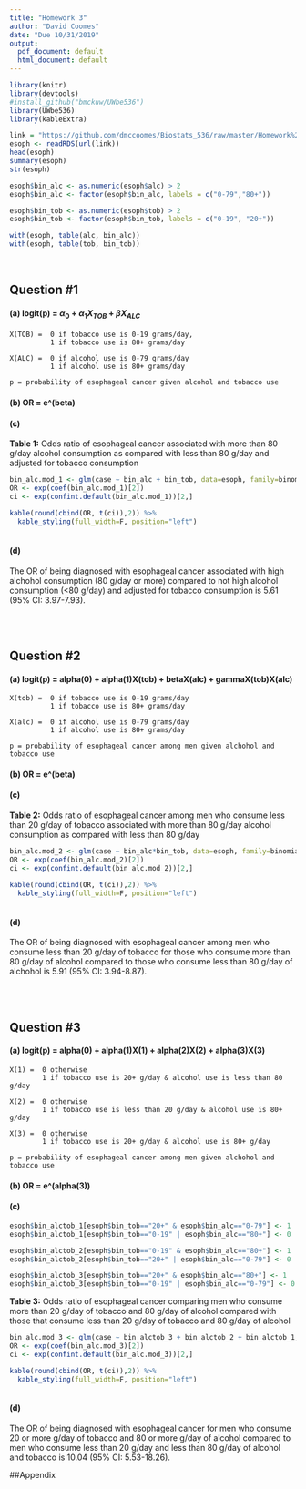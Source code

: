 ```yaml
---
title: "Homework 3"
author: "David Coomes"
date: "Due 10/31/2019"
output:
  pdf_document: default
  html_document: default
---
```


```r

library(knitr)
library(devtools)
#install_github("bmckuw/UWbe536") 
library(UWbe536) 
library(kableExtra)

```


```r

link = "https://github.com/dmccoomes/Biostats_536/raw/master/Homework%203/esoph%20(2).rds"
esoph <- readRDS(url(link))
head(esoph)
summary(esoph)
str(esoph)

```



```r

esoph$bin_alc <- as.numeric(esoph$alc) > 2
esoph$bin_alc <- factor(esoph$bin_alc, labels = c("0-79","80+"))

esoph$bin_tob <- as.numeric(esoph$tob) > 2
esoph$bin_tob <- factor(esoph$bin_tob, labels = c("0-19", "20+"))

with(esoph, table(alc, bin_alc))
with(esoph, table(tob, bin_tob))

```

<br>

## **Question #1** 
#### (a) logit(p) = $\alpha_0$ + $\alpha_1X_{TOB}$ + $\beta X_{ALC}$

    X(TOB) =  0 if tobacco use is 0-19 grams/day,  
              1 if tobacco use is 80+ grams/day
              
    X(ALC) =  0 if alcohol use is 0-79 grams/day
              1 if alcohol use is 80+ grams/day
              
    p = probability of esophageal cancer given alcohol and tobacco use
    
    
#### (b) OR = e^(beta)


#### (c) 

**Table 1:** Odds ratio of esophageal cancer associated with more than 80 g/day alcohol consumption as compared with less than 80 g/day and adjusted for tobacco consumption

```r

bin_alc.mod_1 <- glm(case ~ bin_alc + bin_tob, data=esoph, family=binomial)
OR <- exp(coef(bin_alc.mod_1)[2])
ci <- exp(confint.default(bin_alc.mod_1))[2,]

kable(round(cbind(OR, t(ci)),2)) %>%
  kable_styling(full_width=F, position="left")
      

```

#### (d) 

The OR of being diagnosed with esophageal cancer associated with high alchohol consumption (80 g/day or more) compared to not high alcohol consumption (<80 g/day) and adjusted for tobacco consumption is 5.61 (95% CI: 3.97-7.93).


<br>
<br>


## **Question #2**
#### (a) logit(p) = alpha(0) + alpha(1)X(tob) + betaX(alc) + gammaX(tob)X(alc)

    X(tob) =  0 if tobacco use is 0-19 grams/day
              1 if tobacco use is 80+ grams/day
              
    X(alc) =  0 if alcohol use is 0-79 grams/day
              1 if alcohol use is 80+ grams/day
              
    p = probability of esophageal cancer among men given alchohol and tobacco use
    
    
#### (b) OR = e^(beta)


#### (c) 

**Table 2:** Odds ratio of esophageal cancer among men who consume less than 20 g/day of tobacco associated with more than 80 g/day alcohol consumption as compared with less than 80 g/day

```r

bin_alc.mod_2 <- glm(case ~ bin_alc*bin_tob, data=esoph, family=binomial)
OR <- exp(coef(bin_alc.mod_2)[2])
ci <- exp(confint.default(bin_alc.mod_2))[2,]

kable(round(cbind(OR, t(ci)),2)) %>%
  kable_styling(full_width=F, position="left")
      

```


#### (d)

The OR of being diagnosed with esophageal cancer among men who consume less than 20 g/day of tobacco for those who consume more than 80 g/day of alcohol compared to those who consume less than 80 g/day of alchohol is 5.91 (95% CI: 3.94-8.87).


<br>
<br>

## **Question #3**
#### (a) logit(p) = alpha(0) + alpha(1)X(1) + alpha(2)X(2) + alpha(3)X(3)

    X(1) =  0 otherwise
            1 if tobacco use is 20+ g/day & alcohol use is less than 80 g/day
              
    X(2) =  0 otherwise
            1 if tobacco use is less than 20 g/day & alcohol use is 80+ g/day
              
    X(3) =  0 otherwise
            1 if tobacco use is 20+ g/day & alcohol use is 80+ g/day
              
    p = probability of esophageal cancer among men given alchohol and tobacco use
 
    
#### (b) OR = e^(alpha(3))


#### (c) 

```r

esoph$bin_alctob_1[esoph$bin_tob=="20+" & esoph$bin_alc=="0-79"] <- 1
esoph$bin_alctob_1[esoph$bin_tob=="0-19" | esoph$bin_alc=="80+"] <- 0

esoph$bin_alctob_2[esoph$bin_tob=="0-19" & esoph$bin_alc=="80+"] <- 1
esoph$bin_alctob_2[esoph$bin_tob=="20+" | esoph$bin_alc=="0-79"] <- 0

esoph$bin_alctob_3[esoph$bin_tob=="20+" & esoph$bin_alc=="80+"] <- 1
esoph$bin_alctob_3[esoph$bin_tob=="0-19" | esoph$bin_alc=="0-79"] <- 0

```


**Table 3:** Odds ratio of esophageal cancer comparing men who consume more than 20 g/day of tobacco and 80 g/day of alcohol compared with those that consume less than 20 g/day of tobacco and 80 g/day of alcohol

```r

bin_alc.mod_3 <- glm(case ~ bin_alctob_3 + bin_alctob_2 + bin_alctob_1, data=esoph, family=binomial)
OR <- exp(coef(bin_alc.mod_3)[2]) 
ci <- exp(confint.default(bin_alc.mod_3))[2,]

kable(round(cbind(OR, t(ci)),2)) %>%
  kable_styling(full_width=F, position="left")



```


#### (d)

The OR of being diagnosed with esophageal cancer for men who consume 20 or more g/day of tobacco and 80 or more g/day of alcohol compared to men who consume less than 20 g/day and less than 80 g/day of alcohol and tobacco is 10.04 (95% CI: 5.53-18.26).


##Appendix

```r

```



